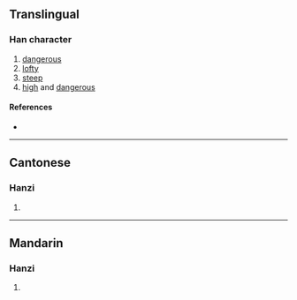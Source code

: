 {{character info/new}}
==Translingual==

===Han character===
{{Han char|rn=9|rad=人|as=12|sn=14|four=|canj=OMJK,ONJK|ids=⿰亻敢}}

# [[dangerous]]
# [[lofty]]
# [[steep]]
# [[high]] and [[dangerous]]

====References====
* {{Han ref|kx=0117.150|hdz=10216.130|uh=3488|ud=13448}}

----

==Cantonese==

===Hanzi===
{{yue-hanzi|jyut=[[hon6]]|y=hon6}}

# {{defn|lang=yue|sort=人12}}

----

==Mandarin==

===Hanzi===
{{cmn-hanzi|pin=[[hàn]] ([[han4]])|wg=han<sup>4</sup>}}

# {{defn|lang=cmn|sort=人12}}